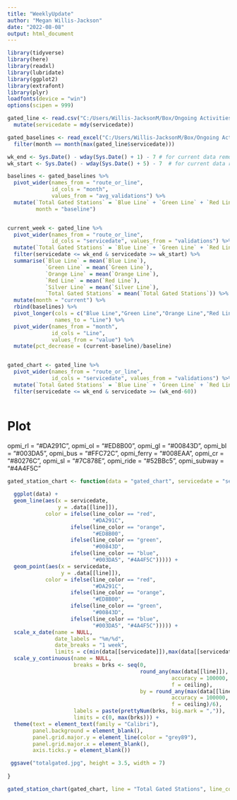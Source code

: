 ```yaml
---
title: "WeeklyUpdate"
author: "Megan Willis-Jackson"
date: "2022-08-08"
output: html_document
---
```


```r
library(tidyverse)
library(here)
library(readxl)
library(lubridate)
library(ggplot2)
library(extrafont)
library(plyr)
loadfonts(device = "win")
options(scipen = 999)

```


```r
gated_line <- read.csv("C:/Users/Willis-JacksonM/Box/Ongoing Activities/Ridership/COVID-specific Work/downloadable data for public/CSVs for public download/2022.08.02 MBTA Gated Station Validations by line 2018-22.csv") %>%
  mutate(servicedate = mdy(servicedate))

gated_baselines <- read_excel("C:/Users/Willis-JacksonM/Box/Ongoing Activities/Ridership/COVID-specific Work/Weekly Updates/Daily One-Page Update 2022.08.03.xlsx", sheet = "Baselines") %>%
  filter(month == month(max(gated_line$servicedate)))


```


```r
wk_end <- Sys.Date() - wday(Sys.Date() + 1) - 7 # for current data remove this minus 7
wk_start <- Sys.Date() - wday(Sys.Date() + 5) - 7  # for current data remove this minus 7

baselines <- gated_baselines %>%
  pivot_wider(names_from = "route_or_line",
              id_cols = "month",
              values_from = "avg_validations") %>%
  mutate(`Total Gated Stations` = `Blue Line` + `Green Line` + `Red Line` + `Orange Line` + `Silver Line`,
         month = "baseline")


current_week <- gated_line %>%
  pivot_wider(names_from = "route_or_line", 
              id_cols = "servicedate", values_from = "validations") %>%
  mutate(`Total Gated Stations` = `Blue Line` + `Green Line` + `Red Line` + `Orange Line` + `Silver Line`) %>%
  filter(servicedate <= wk_end & servicedate >= wk_start) %>%
  summarise(`Blue Line` = mean(`Blue Line`),
            `Green Line` = mean(`Green Line`),
            `Orange Line` = mean(`Orange Line`),
            `Red Line` = mean(`Red Line`),
            `Silver Line` = mean(`Silver Line`),
            `Total Gated Stations` = mean(`Total Gated Stations`)) %>%
  mutate(month = "current") %>%
  rbind(baselines) %>%
  pivot_longer(cols = c("Blue Line","Green Line","Orange Line","Red Line","Silver Line","Total Gated Stations" ),
               names_to = "Line") %>%
  pivot_wider(names_from = "month",
              id_cols = "Line",
              values_from = "value") %>%
  mutate(pct_decrease = (current-baseline)/baseline)


gated_chart <- gated_line %>%
  pivot_wider(names_from = "route_or_line", 
              id_cols = "servicedate", values_from = "validations") %>%
  mutate(`Total Gated Stations` = `Blue Line` + `Green Line` + `Red Line` + `Orange Line` + `Silver Line`) %>%
  filter(servicedate <= wk_end & servicedate >= (wk_end-60))



```


# Plot

opmi_rl = "#DA291C",
    opmi_ol = "#ED8B00",
    opmi_gl = "#00843D",
    opmi_bl = "#003DA5",
    opmi_bus = "#FFC72C",
    opmi_ferry = "#008EAA",
    opmi_cr = "#80276C",
    opmi_sl = "#7C878E",
    opmi_ride = "#52BBc5",
    opmi_subway = "#4A4F5C"

```r
gated_station_chart <- function(data = "gated_chart", servicedate = "servicedate", line, line_color){
  
  ggplot(data) +
  geom_line(aes(x = servicedate,
                y = .data[[line]]), 
            color = ifelse(line_color == "red",
                           "#DA291C",
                    ifelse(line_color == "orange",
                           "#ED8B00",
                    ifelse(line_color == "green",
                           "#00843D",
                    ifelse(line_color == "blue",
                           "#003DA5", "#4A4F5C"))))) +
  geom_point(aes(x = servicedate,
                 y = .data[[line]]), 
            color = ifelse(line_color == "red",
                           "#DA291C",
                    ifelse(line_color == "orange",
                           "#ED8B00",
                    ifelse(line_color == "green",
                           "#00843D",
                    ifelse(line_color == "blue",
                           "#003DA5", "#4A4F5C"))))) +
  scale_x_date(name = NULL,
               date_labels = "%m/%d",
               date_breaks = "1 week",
               limits = c(min(data[[servicedate]]),max(data[[servicedate]]))) +
  scale_y_continuous(name = NULL,
                     breaks = brks <- seq(0, 
                                          round_any(max(data[[line]]),
                                                    accuracy = 100000,
                                                    f = ceiling), 
                                          by = round_any(max(data[[line]]),
                                                    accuracy = 100000,
                                                    f = ceiling)/6),
                     labels = paste(prettyNum(brks, big.mark = ",")),
                     limits = c(0, max(brks))) +
  theme(text = element_text(family = "Calibri"),
        panel.background = element_blank(), 
        panel.grid.major.y = element_line(color = "grey89"),
        panel.grid.major.x = element_blank(),
        axis.ticks.y = element_blank())

 ggsave("totalgated.jpg", height = 3.5, width = 7)
  
}

gated_station_chart(gated_chart, line = "Total Gated Stations", line_color = "black")





```

















